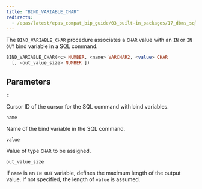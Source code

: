 ```yaml
---
title: "BIND_VARIABLE_CHAR"
redirects:
  - /epas/latest/epas_compat_bip_guide/03_built-in_packages/17_dbms_sql/02_bind_variable_char/ #generated for docs/epas/reorg-role-use-case-mode
---
```


The `BIND_VARIABLE_CHAR` procedure associates a `CHAR` value with an `IN` or `IN OUT` bind variable in a SQL command.

```sql
BIND_VARIABLE_CHAR(<c> NUMBER, <name> VARCHAR2, <value> CHAR
  [, <out_value_size> NUMBER ])
```

## Parameters

`c`

 Cursor ID of the cursor for the SQL command with bind variables.

`name`

 Name of the bind variable in the SQL command.

`value`

 Value of type `CHAR` to be assigned.

`out_value_size`

 If `name` is an `IN OUT` variable, defines the maximum length of the output value. If not specified, the length of `value` is assumed.
